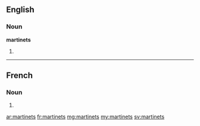 ==English==

===Noun===
'''martinets'''

# {{plural of|martinet}}

----

==French==

===Noun===
{{head|fr|g=m-p}}

# {{plural of|martinet|lang=fr}}

[[ar:martinets]]
[[fr:martinets]]
[[mg:martinets]]
[[my:martinets]]
[[sv:martinets]]